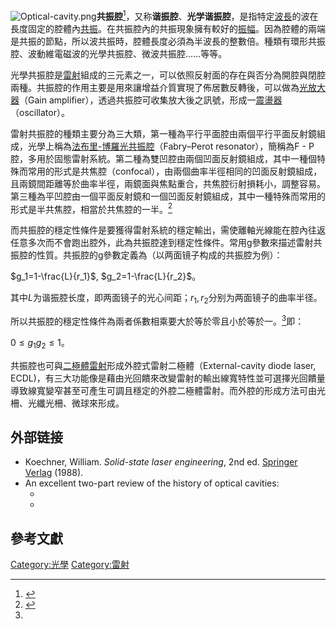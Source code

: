 [[File:Optical-cavity.png|thumb]]'''共振腔'''<ref name=Hecht2002>{{cite book
|last =Hecht 
|first=Eugene
|title=Optics
|year=2002
|location=United States of America
|publisher=Addison Wesley
|edition= 4th
|isbn=0-8053-8566-5
|language=en}}</ref>，又称'''谐振腔'''、'''光学谐振腔'''，是指特定[[波長|波長]]的波在長度固定的腔體內[[共振|共振]]。在共振腔內的共振現象擁有較好的[[振幅|振幅]]。因為腔體的兩端是共振的節點，所以波共振時，腔體長度必須為半波長的整數倍。種類有環形共振腔、波動維電磁波的光學共振腔、微波共振腔……等等。
   
光學共振腔是[[雷射|雷射]]組成的三元素之一，可以依照反射面的存在與否分為開腔與閉腔兩種。共振腔的作用主要是用來讓增益介質實現了佈居數反轉後，可以做為[[光放大器|光放大器]]（Gain amplifier），透過共振腔可收集放大後之訊號，形成一[[震盪器|震盪器]]（oscillator）。
 
雷射共振腔的種類主要分為三大類，第一種為平行平面腔由兩個平行平面反射鏡組成，光學上稱為[[法布里－珀罗干涉仪|法布里-博羅光共振腔]]（Fabry–Perot resonator），簡稱為F - P腔，多用於固態雷射系統。第二種為雙凹腔由兩個凹面反射鏡組成，其中一種個特殊而常用的形式是共焦腔（confocal），由兩個曲率半徑相同的凹面反射鏡組成，且兩鏡間距離等於曲率半徑，兩鏡面與焦點重合，共焦腔衍射損耗小，調整容易。第三種為平凹腔由一個平面反射鏡和一個凹面反射鏡組成，其中一種特殊而常用的形式是半共焦腔，相當於共焦腔的一半。<ref name=steen2010>{{cite book
|last =Steen 
|first=William 
|author2=Jyotirmoy  Mazumder
|title=Laser material processing
|year=2010
|location=United States of America
|publisher=Springer
|edition= 4th
|ISBN=978-1-84996-062-5
|language=en}}</ref>

而共振腔的穩定性條件是要獲得雷射系統的穩定輸出，需使離軸光線能在腔內往返任意多次而不會跑出腔外，此為共振腔達到穩定性條件。常用g參數來描述雷射共振腔的性質。共振腔的g參數定義為（以两面镜子构成的共振腔为例）：

<math>g_1=1-\frac{L}{r_1}</math>, <math>g_2=1-\frac{L}{r_2}</math>。

其中<math>L</math>为谐振腔长度，即两面镜子的光心间距；<math>{r_1},{r_2}</math>分别为两面镜子的曲率半径。

所以共振腔的穩定性條件為兩者係數相乘要大於等於零且小於等於一。<ref name=steen2010></ref>即：

<math>{0}\le{g_1 g_2}\le{1}</math>。

共振腔也可與[[二極體雷射|二極體雷射]]形成外腔式雷射二極體（External-cavity diode laser, ECDL)，有三大功能像是藉由光回饋來改變雷射的輸出線寬特性並可選擇光回饋量導致線寬變窄甚至可產生可調且穩定的外腔二極體雷射。而外腔的形成方法可由光柵、光纖光柵、微球來形成。

== 外部链接 ==
*Koechner, William. ''Solid-state laser engineering'', 2nd ed. [[Springer_Verlag|Springer Verlag]] (1988).
*An excellent two-part review of the history of optical cavities:
**{{cite journal
 | last = Siegman
 | first = Anthony E.
 | year = 2000
 | title = Laser beams and resonators: the 1960s
 | journal = IEEE Journal of Selected Topics in Quantum Electronics
 | volume = 6
 | issue = 6
 | pages = 1380–1388
 | doi = 10.1109/2944.902192
 | url = http://www.stanford.edu/~siegman/beams_and_resonators_1.pdf
 | format = PDF
 | accessdate = 2006-08-01
 | archiveurl = https://web.archive.org/web/20070107170320/http://www.stanford.edu/~siegman/beams_and_resonators_1.pdf
 | archivedate = 2007-01-07
 | dead-url = no
 }} 
**{{cite journal
 | last = Siegman
 | first = Anthony E.
 | year = 2000
 | title = Laser beams and resonators: Beyond the 1960s
 | journal = IEEE Journal of Selected Topics in Quantum Electronics
 | volume = 6
 | issue = 6
 | pages = 1389–1399
 | doi = 10.1109/2944.902193
 | url = http://www.stanford.edu/~siegman/beams_and_resonators_2.pdf
 | format = PDF
 | accessdate = 2006-08-01
 | archiveurl = https://web.archive.org/web/20070107170308/http://www.stanford.edu/~siegman/beams_and_resonators_2.pdf
 | archivedate = 2007-01-07
 | dead-url = no
 }}

==參考文獻==
{{reflist}}

[[Category:光學|Category:光學]]
[[Category:雷射|Category:雷射]]